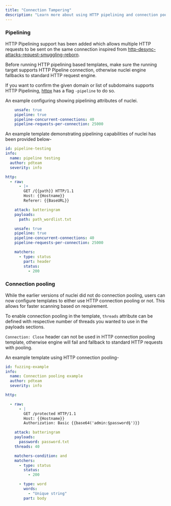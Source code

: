 ```yaml
---
title: "Connection Tampering"
description: "Learn more about using HTTP pipelining and connection pooling with Nuclei"
---
```


### Pipelining

HTTP Pipelining support has been added which allows multiple HTTP requests to be sent on the same connection inspired from [http-desync-attacks-request-smuggling-reborn](https://portswigger.net/research/http-desync-attacks-request-smuggling-reborn).

Before running HTTP pipelining based templates, make sure the running target supports HTTP Pipeline connection, otherwise nuclei engine fallbacks to standard HTTP request engine. 

If you want to confirm the given domain or list of subdomains supports HTTP Pipelining, [httpx](https://github.com/projectdiscovery/) has a flag `-pipeline` to do so.

An example configuring showing pipelining attributes of nuclei.

```yaml
    unsafe: true
    pipeline: true
    pipeline-concurrent-connections: 40
    pipeline-requests-per-connection: 25000
```

An example template demonstrating pipelining capabilities of nuclei has been provided below-

```yaml
id: pipeline-testing
info:
  name: pipeline testing
  author: pdteam
  severity: info

http:
  - raw:
      - |+
        GET /{{path}} HTTP/1.1
        Host: {{Hostname}}
        Referer: {{BaseURL}}

    attack: batteringram
    payloads:
      path: path_wordlist.txt

    unsafe: true
    pipeline: true
    pipeline-concurrent-connections: 40
    pipeline-requests-per-connection: 25000

    matchers:
      - type: status
        part: header
        status:
          - 200
```

### Connection pooling

While the earlier versions of nuclei did not do connection pooling, users can now configure templates to either use HTTP connection pooling or not. This allows for faster scanning based on requirement.

To enable connection pooling in the template, `threads` attribute can be defined with respective number of threads you wanted to use in the payloads sections.

`Connection: Close` header can not be used in HTTP connection pooling template, otherwise engine will fail and fallback to standard HTTP requests with pooling.

An example template using HTTP connection pooling-

```yaml
id: fuzzing-example
info:
  name: Connection pooling example
  author: pdteam
  severity: info

http:

  - raw:
      - |
        GET /protected HTTP/1.1
        Host: {{Hostname}}
        Authorization: Basic {{base64('admin:§password§')}}

    attack: batteringram
    payloads:
      password: password.txt
    threads: 40

    matchers-condition: and
    matchers:
      - type: status
        status:
          - 200

      - type: word
        words:
          - "Unique string"
        part: body
```